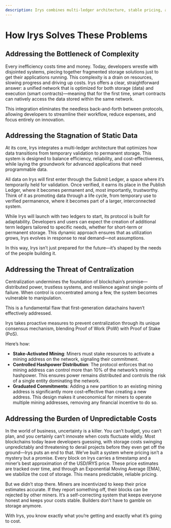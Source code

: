```yaml
---
description: Irys combines multi-ledger architecture, stable pricing, and miner incentives to create a scalable, decentralized ecosystem powered by programmable data.
---
```


# How Irys Solves These Problems

## Addressing the Bottleneck of Complexity

Every inefficiency costs time and money. Today, developers wrestle with disjointed systems, piecing together fragmented storage solutions just to get their applications running. This complexity is a drain on resources, slowing progress and driving up costs. Irys offers a clear, straightforward answer: a unified network that is optimized for both storage (data) and execution (smart contracts)—meaning that for the first time, smart contracts can natively access the data stored within the same network. 

This integration eliminates the needless back-and-forth between protocols, allowing developers to streamline their workflow, reduce expenses, and focus entirely on innovation.

## Addressing the Stagnation of Static Data

At its core, Irys integrates a multi-ledger architecture that optimizes how data transitions from temporary validation to permanent storage. This system is designed to balance efficiency, reliability, and cost-effectiveness, while laying the groundwork for advanced applications that need programmable data.

All data on Irys will first enter through the Submit Ledger, a space where it’s temporarily held for validation. Once verified, it earns its place in the Publish Ledger, where it becomes permanent and, most importantly, trustworthy. Think of it as promoting data through a life cycle, from temporary use to verified permanence, where it becomes part of a larger, interconnected system.

While Irys will launch with two ledgers to start, its protocol is built for adaptability. Developers and users can expect the creation of additional term ledgers tailored to specific needs, whether for short-term or permanent storage. This dynamic approach ensures that as utilization grows, Irys evolves in response to real demand—not assumptions. 

In this way, Irys isn’t just prepared for the future—it’s shaped by the needs of the people building it.

## Addressing the Threat of Centralization

Centralization undermines the foundation of blockchain’s promise—distributed power, trustless systems, and resilience against single points of failure. When control is concentrated among a few, the system becomes vulnerable to manipulation. 

This is a fundamental flaw that first-generation datachains haven’t effectively addressed.

Irys takes proactive measures to prevent centralization through its unique consensus mechanism, blending Proof of Work (PoW) with Proof of Stake (PoS). 

Here’s how:

- **Stake-Activated Mining**: Miners must stake resources to activate a mining address on the network, signaling their commitment.
- **Controlled Hashpower Distribution**: The protocol enforces that no mining address can control more than 10% of the network’s mining hashpower. This ensures power remains distributed and controls the risk of a single entity dominating the network.
- **Graduated Commitments**: Adding a new partition to an existing mining address is significantly more cost-effective than creating a new address. This design makes it uneconomical for miners to operate multiple mining addresses, removing any financial incentive to do so.

## Addressing the Burden of Unpredictable Costs

In the world of business, uncertainty is a killer. You can’t budget, you can’t plan, and you certainly can’t innovate when costs fluctuate wildly. Most blockchains today leave developers guessing, with storage costs swinging unpredictably and threatening to derail projects before they even get off the ground—Irys puts an end to that. We’ve built a system where pricing isn’t a mystery but a promise. Every block on Irys carries a timestamp and a miner’s best approximation of the USD/IRYS price. These price estimates are tracked over time, and through an Exponential Moving Average (EMA), we stabilize the cost of storage. This means predictable, reliable pricing.

But we didn’t stop there. Miners are incentivized to keep their price estimates accurate. If they report something off, their blocks can be rejected by other miners. It’s a self-correcting system that keeps everyone honest and keeps your costs stable. Builders don’t have to gamble on storage anymore.

With Irys, you know exactly what you’re getting and exactly what it’s going to cost.